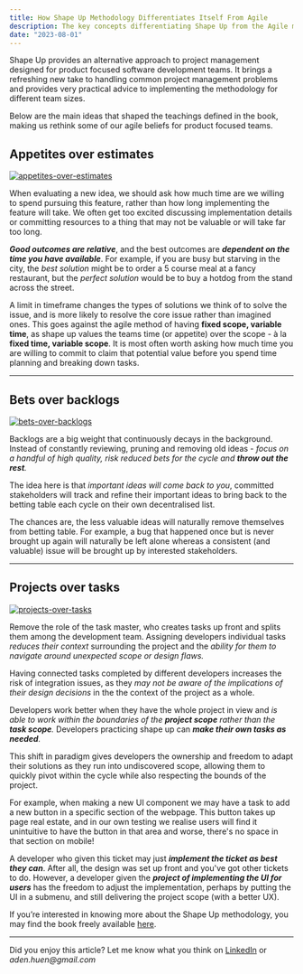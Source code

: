 ```yaml
---
title: How Shape Up Methodology Differentiates Itself From Agile 
description: The key concepts differentiating Shape Up from the Agile methodology
date: "2023-08-01"
---
```


Shape Up provides an alternative approach to project management designed for product focused software development teams. 
It brings a refreshing new take to handling common project management problems and provides very practical advice to implementing the methodology for different team sizes.

Below are the main ideas that shaped the teachings defined in the book, making us rethink some of our agile beliefs for product focused teams. 

## Appetites over estimates
[![appetites-over-estimates](./../shape-up/appetites-over-estimates.png)](./../shape-up/appetites-over-estimates.png)

When evaluating a new idea, we should ask how much time are we willing to spend pursuing this feature, rather than how long implementing the feature will take. 
We often get too excited discussing implementation details or committing resources to a thing that may not be valuable or will take far too long.

**_Good outcomes are relative_**, and the best outcomes are **_dependent on the time you have available_**. For example, if you are busy but starving in the city, the _best solution_ might be to order a 5 course meal at a fancy restaurant, but the _perfect solution_ would be to buy a hotdog from the stand across the street.  

A limit in timeframe changes the types of solutions we think of to solve the issue, and is more likely to resolve the core issue rather than imagined ones.
This goes against the agile method of having **fixed scope, variable time**, as shape up values the teams time (or appetite) over the scope - à la **fixed time, variable scope**.
It is most often worth asking how much time you are willing to commit to claim that potential value before you spend time planning and breaking down tasks.

---

## Bets over backlogs
[![bets-over-backlogs](./../shape-up/bets-over-backlogs.png)](./../shape-up/bets-over-backlogs.png)

Backlogs are a big weight that continuously decays in the background. 
Instead of constantly reviewing, pruning and removing old ideas - _focus on a handful of high quality, risk reduced bets for the cycle and **throw out the rest**._

The idea here is that _important ideas will come back to you_, committed stakeholders will track and refine their important ideas to bring back to the betting table each cycle on their own decentralised list.

The chances are, the less valuable ideas will naturally remove themselves from betting table. 
For example, a bug that happened once but is never brought up again will naturally be left alone whereas a consistent (and valuable) issue will be brought up by interested stakeholders. 

---

## Projects over tasks
[![projects-over-tasks](./../shape-up/projects-over-tasks.png)](./../shape-up/projects-over-tasks.png)

Remove the role of the task master, who creates tasks up front and splits them among the development team.
Assigning developers individual tasks _reduces their context_ surrounding the project and the _ability for them to navigate around unexpected scope or design flaws._

Having connected tasks completed by different developers increases the risk of integration issues, as they _may not be aware of the implications of their design decisions_ in the the context of the project as a whole.

Developers work better when they have the whole project in view and _is able to work within the boundaries of the **project scope** rather than the **task scope**._ Developers practicing shape up can _**make their own tasks as needed**._ 

This shift in paradigm gives developers the ownership and freedom to adapt their solutions as they run into undiscovered scope, allowing them to quickly pivot within the cycle while also respecting the bounds of the project.

For example, when making a new UI component we may have a task to add a new button in a specific section of the webpage. 
This button takes up page real estate, and in our own testing we realise users will find it unintuitive to have the button in that area and worse, there's no space in that section on mobile!

A developer who given this ticket may just **_implement the ticket as best they can_**. After all, the design was set up front and you've got other tickets to do. 
However, a developer given the **_project of implementing the UI for users_** has the freedom to adjust the implementation, perhaps by putting the UI in a submenu, and still delivering the project scope (with a better UX).

If you’re interested in knowing more about the Shape Up methodology, you may find the book freely available [here](https://basecamp.com/shapeup).

---

Did you enjoy this article? Let me know what you think on [LinkedIn](https://www.linkedin.com/in/aden-huen-653765a5) or _aden.huen@gmail.com_